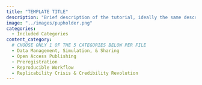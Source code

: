 ```yaml
---
title: "TEMPLATE TITLE"
description: "Brief description of the tutorial, ideally the same description used in the tutorial itself."
image: "../images/pupholder.png"
categories:
  - Included Categories
content_category:
  # CHOOSE ONLY 1 OF THE 5 CATEGORIES BELOW PER FILE
  - Data Management, Simulation, & Sharing
  - Open Access Publishing
  - Preregistration
  - Reproducible Workflow
  - Replicability Crisis & Credibility Revolution
---
```



<!-- The HTML code block below should be uncommented, and the URL and href fields replaced with the link to the tutorial -->

<!-- ```{=html} -->
<!-- <!DOCTYPE html> -->
<!-- <meta charset="utf-8"> -->
<!-- <meta http-equiv="refresh" content="0; URL=../../Collaborative-RStudio-GitHub/"> -->
<!-- <link rel="canonical" href="https://lmu-osc.github.io/Collaborative-RStudio-GitHub/"> -->
<!-- ``` -->
